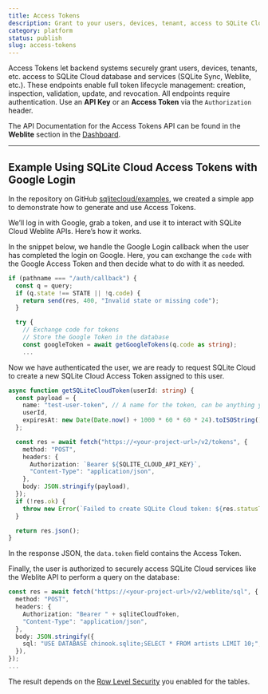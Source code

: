 ```yaml
---
title: Access Tokens
description: Grant to your users, devices, tenant, access to SQLite Cloud database and services.
category: platform
status: publish
slug: access-tokens
---
```


Access Tokens let backend systems securely grant users, devices, tenants, etc. access to SQLite Cloud database and services (SQLite Sync, Weblite, etc.). These endpoints enable full token lifecycle management: creation, inspection, validation, update, and revocation. All endpoints require authentication. Use an **API Key** or an **Access Token** via the `Authorization` header.

The API Documentation for the Access Tokens API can be found in the **Weblite** section in the [Dashboard](https://dashboard.sqlitecloud.io).

---

## Example Using SQLite Cloud Access Tokens with Google Login

In the repository on GitHub [sqlitecloud/examples](https://github.com/sqlitecloud/examples), we created a simple app to demonstrate how to generate and use Access Tokens.

We’ll log in with Google, grab a token, and use it to interact with SQLite Cloud Weblite APIs. Here’s how it works.

In the snippet below, we handle the Google Login callback when the user has completed the login on Google. Here, you can exchange the `code` with the Google Access Token and then decide what to do with it as needed.

```typescript
if (pathname === "/auth/callback") {
  const q = query;
  if (q.state !== STATE || !q.code) {
    return send(res, 400, "Invalid state or missing code");
  }

  try {
    // Exchange code for tokens
    // Store the Google Token in the database
    const googleToken = await getGoogleTokens(q.code as string);
    ...
```

Now we have authenticated the user, we are ready to request SQLite Cloud to create a new SQLite Cloud Access Token assigned to this user.

```typescript
async function getSQLiteCloudToken(userId: string) {
  const payload = {
    name: "test-user-token", // A name for the token, can be anything you want
    userId,
    expiresAt: new Date(Date.now() + 1000 * 60 * 60 * 24).toISOString(), // expires in 24 hours
  };

  const res = await fetch("https://<your-project-url>/v2/tokens", {
    method: "POST",
    headers: {
      Authorization: `Bearer ${SQLITE_CLOUD_API_KEY}`,
      "Content-Type": "application/json",
    },
    body: JSON.stringify(payload),
  });
  if (!res.ok) {
    throw new Error(`Failed to create SQLite Cloud token: ${res.statusText}`);
  }

  return res.json();
}
```

In the response JSON, the `data.token` field contains the Access Token.

Finally, the user is authorized to securely access SQLite Cloud services like the Weblite API to perform a query on the database:

```typescript
const res = await fetch("https://<your-project-url>/v2/weblite/sql", {
  method: "POST",
  headers: {
    Authorization: "Bearer " + sqliteCloudToken,
    "Content-Type": "application/json",
  },
  body: JSON.stringify({
    sql: "USE DATABASE chinook.sqlite;SELECT * FROM artists LIMIT 10;",
  }),
});
...
```

The result depends on the [Row Level Security](https://) you enabled for the tables.
